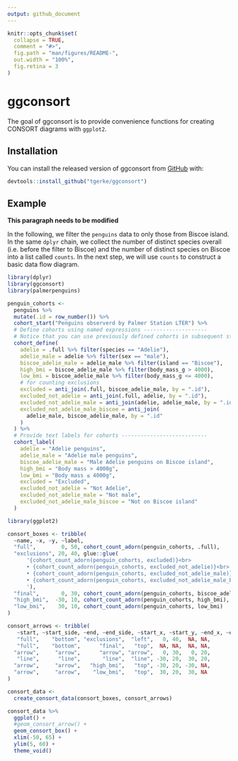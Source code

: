 ```yaml
---
output: github_document
---
```


<!-- README.md is generated from README.Rmd. Please edit that file -->

```r
knitr::opts_chunk$set(
  collapse = TRUE,
  comment = "#>",
  fig.path = "man/figures/README-",
  out.width = "100%",
  fig.retina = 3
)
```

# ggconsort

<!-- badges: start -->
<!-- badges: end -->

The goal of ggconsort is to provide convenience functions for creating CONSORT diagrams with `ggplot2`. 

## Installation

You can install the released version of ggconsort from [GitHub](https://github.com/tgerke/ggconsort) with:

``` r
devtools::install_github("tgerke/ggconsort")
```

## Example

**This paragraph needs to be modified**

In the following, we filter the `penguins` data to only those from Biscoe island. In the same `dplyr` chain, we collect the number of distinct species overall (i.e. before the filter to Biscoe) and the number of distinct species on Biscoe into a list called `counts`. In the next step, we will use `counts` to construct a basic data flow diagram.

```r
library(dplyr)
library(ggconsort)
library(palmerpenguins)

penguin_cohorts <- 
  penguins %>%
  mutate(.id = row_number()) %>%
  cohort_start("Penguins observerd by Palmer Station LTER") %>%
  # Define cohorts using named expressions --------------------
  # Notice that you can use previously defined cohorts in subsequent steps
  cohort_define(
    adelie = .full %>% filter(species == "Adelie"),
    adelie_male = adelie %>% filter(sex == "male"),
    biscoe_adelie_male = adelie_male %>% filter(island == "Biscoe"),
    high_bmi = biscoe_adelie_male %>% filter(body_mass_g > 4000),
    low_bmi = biscoe_adelie_male %>% filter(body_mass_g <= 4000),
    # for counting exclusions
    excluded = anti_join(.full, biscoe_adelie_male, by = ".id"),
    excluded_not_adelie = anti_join(.full, adelie, by = ".id"),
    excluded_not_adelie_male = anti_join(adelie, adelie_male, by = ".id"),
    excluded_not_adelie_male_biscoe = anti_join(
      adelie_male, biscoe_adelie_male, by = ".id"
    )
  ) %>%
  # Provide text labels for cohorts ---------------------------
  cohort_label(
    adelie = "Adelie penguins",
    adelie_male = "Adelie male penguins",
    biscoe_adelie_male = "Male Adelie penguins on Biscoe island",
    high_bmi = "Body mass > 4000g",
    low_bmi = "Body mass ≤ 4000g",
    excluded = "Excluded",
    excluded_not_adelie = "Not Adelie",
    excluded_not_adelie_male = "Not male",
    excluded_not_adelie_male_biscoe = "Not on Biscoe island"
  )
```

```r
library(ggplot2)

consort_boxes <- tribble(
  ~name, ~x, ~y, ~label, 
  "full",        0, 50, cohort_count_adorn(penguin_cohorts, .full),
  "exclusions", 20, 40, glue::glue(
      '{cohort_count_adorn(penguin_cohorts, excluded)}<br>
      • {cohort_count_adorn(penguin_cohorts, excluded_not_adelie)}<br>
      • {cohort_count_adorn(penguin_cohorts, excluded_not_adelie_male)}<br>
      • {cohort_count_adorn(penguin_cohorts, excluded_not_adelie_male_biscoe)}
      '), 
  "final",       0, 30, cohort_count_adorn(penguin_cohorts, biscoe_adelie_male),
  "high_bmi",  -30, 10, cohort_count_adorn(penguin_cohorts, high_bmi),
  "low_bmi",    30, 10, cohort_count_adorn(penguin_cohorts, low_bmi)
)

consort_arrows <- tribble(
   ~start, ~start_side, ~end, ~end_side, ~start_x, ~start_y, ~end_x, ~end_y,
   "full",    "bottom", "exclusions",  "left",   0, 40,  NA, NA,
   "full",    "bottom",      "final",   "top",  NA, NA,  NA, NA,
  "arrow",     "arrow",      "arrow", "arrow",   0, 30,   0, 20,
   "line",      "line",       "line",  "line", -30, 20,  30, 20,
  "arrow",     "arrow",   "high_bmi",   "top", -30, 20, -30, NA,
  "arrow",     "arrow",    "low_bmi",   "top",  30, 20,  30, NA
)

consort_data <-  
  create_consort_data(consort_boxes, consort_arrows)

consort_data %>% 
  ggplot() + 
  #geom_consort_arrow() + 
  geom_consort_box() + 
  xlim(-50, 65) + 
  ylim(5, 60) + 
  theme_void()
```
